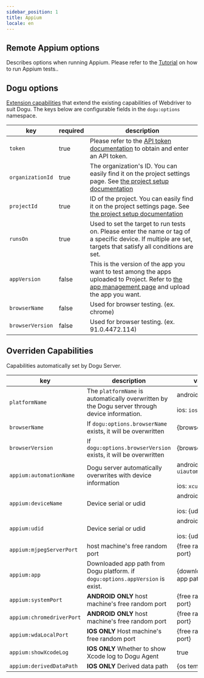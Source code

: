 ```yaml
---
sidebar_position: 1
title: Appium
locale: en
---
```


## Remote Appium options

Describes options when running Appium. Please refer to the [Tutorial](/get-started/tutorials/appium) on how to run Appium tests..

## Dogu options

[Extension capabilities](https://www.w3.org/TR/webdriver/#dfn-extension-capability) that extend the existing capabilities of Webdriver to suit Dogu. The keys below are configurable fields in the `dogu:options` namespace.

| key              | required | description                                                                                                                                                                  |
| ---------------- | -------- | ---------------------------------------------------------------------------------------------------------------------------------------------------------------------------- |
| `token`          | true     | Please refer to the [API token documentation](/management/organization/settings#api-token) to obtain and enter an API token.                                                 |
| `organizationId` | true     | The organization's ID. You can easily find it on the project settings page. See [the project setup documentation](/management/project/settings)                              |
| `projectId`      | true     | ID of the project. You can easily find it on the project settings page. See [the project setup documentation](/management/project/settings)                                  |
| `runsOn`         | true     | Used to set the target to run tests on. Please enter the name or tag of a specific device. If multiple are set, targets that satisfy all conditions are set.                 |
| `appVersion`     | false    | This is the version of the app you want to test among the apps uploaded to Project. Refer to [the app management page](/management/project/app) and upload the app you want. |
| `browserName`    | false    | Used for browser testing. (ex. chrome)                                                                                                                                       |
| `browserVersion` | false    | Used for browser testing. (ex. 91.0.4472.114)                                                                                                                                |

## Overriden Capabilities

Capabilities automatically set by Dogu Server.

| key                       | description                                                                                    | value                                            |
| ------------------------- | ---------------------------------------------------------------------------------------------- | ------------------------------------------------ |
| `platformName`            | The `platformName` is automatically overwritten by the Dogu server through device information. | android: `android`<br></br> ios: `ios`           |
| `browserName`             | If `dogu:options.browserName` exists, it will be overwritten                                   | {browserName}                                    |
| `browserVersion`          | If `dogu:options.browserVersion` exists, it will be overwritten                                | {browserVersion}                                 |
| `appium:automationName`   | Dogu server automatically overwrites with device information                                   | android: `uiautomator2`<br></br> ios: `xcuitest` |
| `appium:deviceName`       | Device serial or udid                                                                          | android: {serial}<br></br> ios: {udid}           |
| `appium:udid`             | Device serial or udid                                                                          | android: {serial}<br></br> ios: {udid}           |
| `appium:mjpegServerPort`  | host machine's free random port                                                                | {free random port}                               |
| `appium:app`              | Downloaded app path from Dogu platform. if `dogu:options.appVersion` is exist.                 | {downloaded app path}                            |
| `appium:systemPort`       | **ANDROID ONLY** host machine's free random port                                               | {free random port}                               |
| `appium:chromedriverPort` | **ANDROID ONLY** host machine's free random port                                               | {free random port}                               |
| `appium:wdaLocalPort`     | **IOS ONLY** Host machine's free random port                                                   | {free random port}                               |
| `appium:showXcodeLog`     | **IOS ONLY** Whether to show Xcode log to Dogu Agent                                           | true                                             |
| `appium:derivedDataPath`  | **IOS ONLY** Derived data path                                                                 | {os temp path}                                   |
